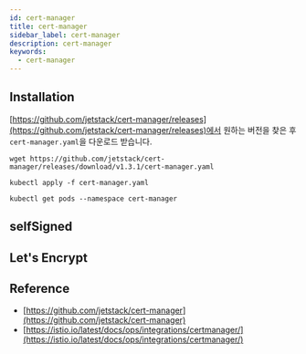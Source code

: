 ```yaml
---
id: cert-manager
title: cert-manager
sidebar_label: cert-manager
description: cert-manager
keywords:
  - cert-manager
---
```


## Installation

[https://github.com/jetstack/cert-manager/releases](https://github.com/jetstack/cert-manager/releases)에서 원하는 버전을 찾은 후 `cert-manager.yaml`을 다운로드 받습니다.

```shell
wget https://github.com/jetstack/cert-manager/releases/download/v1.3.1/cert-manager.yaml
```

```shell
kubectl apply -f cert-manager.yaml
```

```shell
kubectl get pods --namespace cert-manager
```

## selfSigned

## Let's Encrypt

## Reference

- [https://github.com/jetstack/cert-manager](https://github.com/jetstack/cert-manager)
- [https://istio.io/latest/docs/ops/integrations/certmanager/](https://istio.io/latest/docs/ops/integrations/certmanager/)
